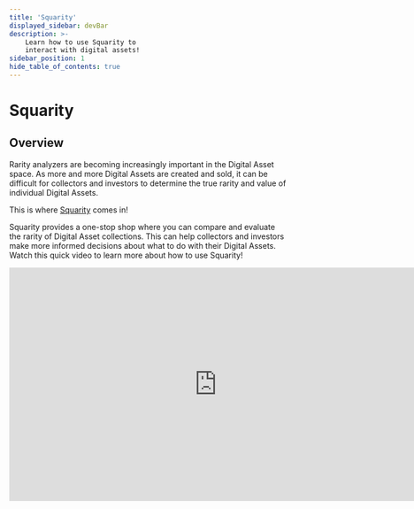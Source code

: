 ```yaml
---
title: 'Squarity'
displayed_sidebar: devBar
description: >-
    Learn how to use Squarity to
    interact with digital assets!
sidebar_position: 1
hide_table_of_contents: true
---
```


# Squarity

## Overview

Rarity analyzers are becoming increasingly important in the Digital Asset space. As more and more Digital Assets are created and sold, it can be difficult for collectors and investors to determine the true rarity and value of individual Digital Assets. 

This is where [Squarity](https://squarity.app/) comes in!

Squarity provides a one-stop shop where you can compare and evaluate the rarity of Digital Asset collections. This can help collectors and investors make more informed decisions about what to do with their Digital Assets. Watch this quick video to learn more about how to use Squarity!

<iframe width="750" height="422" src="https://www.youtube.com/embed/YabZZQvsEeU" title="How To: Analyze your Telos NFTs with Squarity" frameborder="0" allow="accelerometer; autoplay; clipboard-write; encrypted-media; gyroscope; picture-in-picture; web-share" allowfullscreen></iframe>
